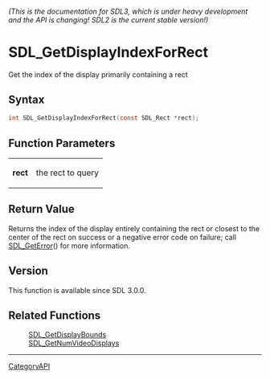 ====== (This is the documentation for SDL3, which is under heavy development and the API is changing! SDL2 is the current stable version!) ======
= SDL_GetDisplayIndexForRect =

Get the index of the display primarily containing a rect 

== Syntax ==

<syntaxhighlight lang='c'>
int SDL_GetDisplayIndexForRect(const SDL_Rect *rect);
</syntaxhighlight>

== Function Parameters ==

{|
|'''rect'''
|the rect to query
|}

== Return Value ==

Returns the index of the display entirely containing the rect or closest to
the center of the rect on success or a negative error code on failure; call
[[SDL_GetError]]() for more information.

== Version ==

This function is available since SDL 3.0.0.

== Related Functions ==

:[[SDL_GetDisplayBounds]]
:[[SDL_GetNumVideoDisplays]]

----
[[CategoryAPI]]



